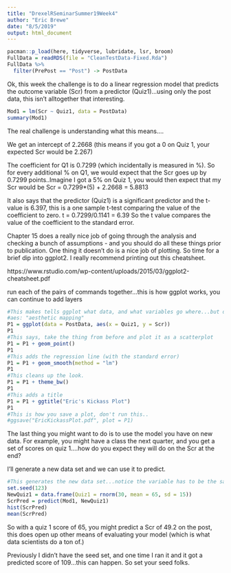 ```yaml
---
title: "DrexelRSeminarSummer19Week4"
author: "Eric Brewe"
date: "8/5/2019"
output: html_document
---
```


```r
pacman::p_load(here, tidyverse, lubridate, lsr, broom)
FullData = readRDS(file = "CleanTestData-Fixed.Rda")
FullData %>%
  filter(PrePost == "Post") -> PostData
```

Ok, this week the challenge is to do a linear regression model that predicts the outcome variable (Scr) from a predictor (Quiz1)...using only the post data, this isn't alltogether that interesting.  

```r
Mod1 = lm(Scr ~ Quiz1, data = PostData)
summary(Mod1)
```
The real challenge is understanding what this means....

We get an intercept of 2.2668 (this means if you got a 0 on Quiz 1, your expected Scr would be 2.267)

The coefficient for Q1 is 0.7299 (which incidentally is measured in %). So for every additional % on Q1, we would expect that the Scr goes up by 0.7299 points..Imagine I got a 5% on Quiz 1, you would then expect that my Scr would be 
Scr = 0.7299*(5) + 2.2668 = 5.8813

It also says that the predictor (Quiz1) is a significant predictor and the t-value is 6.397, this is a one sample t-test comparing the value of the coefficient to zero.  t = 0.7299/0.1141 = 6.39  So the t value compares the value of the coefficient to the standard error.   

Chapter 15 does a really nice job of going through the analysis and checking a bunch of assumptions - and you should do all these things prior to publication.  One thing it doesn't do is a nice job of plotting.  So time for a brief dip into ggplot2. I really recommend printing out this cheatsheet.

https://www.rstudio.com/wp-content/uploads/2015/03/ggplot2-cheatsheet.pdf

run each of the pairs of commands together...this is how ggplot works, you can continue to add layers

```r
#This makes tells ggplot what data, and what variables go where...but doesn't plot anything yet.
#aes: "aesthetic mapping"
P1 = ggplot(data = PostData, aes(x = Quiz1, y = Scr))
P1
#This says, take the thing from before and plot it as a scatterplot
P1 = P1 + geom_point()
P1
#This adds the regression line (with the standard error)
P1 = P1 + geom_smooth(method = "lm")
P1
#This cleans up the look.
P1 = P1 + theme_bw()
P1
#This adds a title
P1 = P1 + ggtitle("Eric's Kickass Plot")
P1
#This is how you save a plot, don't run this..
#ggsave("EricKickassPlot.pdf", plot = P1)
```
The last thing you might want to do is to use the model you have on new data. For example, you might have a class the next quarter, and you get a set of scores on quiz 1....how do you expect they will do on the Scr at the end? 

I'll generate a new data set and we can use it to predict. 

```r
#This generates the new data set...notice the variable has to be the same, eg, Qui1 has to be the name of the variable in order to make the prediction
set.seed(123)
NewQuiz1 = data.frame(Quiz1 = rnorm(30, mean = 65, sd = 15))
ScrPred = predict(Mod1, NewQuiz1)
hist(ScrPred)
mean(ScrPred)
```
So with a quiz 1 score of 65, you might predict a Scr of 49.2 on the post, this does open up other means of evaluating your model (which is what data scientists do a ton of.)

Previously I didn't have the seed set, and one time I ran it and it got a predicted score of 109...this can happen.  So set your seed folks.